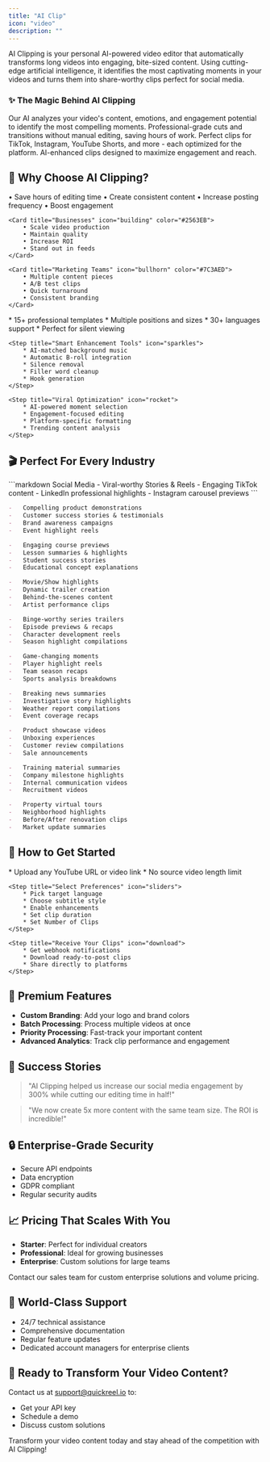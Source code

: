 ```yaml
---
title: "AI Clip"
icon: "video"
description: ""
---
```


<Card title="" icon="wand-magic-sparkles" color="#4F46E5">
    AI Clipping is your personal AI-powered video editor that automatically
    transforms long videos into engaging, bite-sized content. Using cutting-edge
    artificial intelligence, it identifies the most captivating moments in your
    videos and turns them into share-worthy clips perfect for social media.
</Card>

### ✨ The Magic Behind AI Clipping

<AccordionGroup>
    <Accordion title="Smart Moment Detection" icon="brain">
        Our AI analyzes your video's content, emotions, and engagement potential
        to identify the most compelling moments.
    </Accordion>
    <Accordion title="Automatic Editing" icon="film">
        Professional-grade cuts and transitions without manual editing, saving
        hours of work.
    </Accordion>
    <Accordion title="Multi-Platform Optimization" icon="share-nodes">
        Perfect clips for TikTok, Instagram, YouTube Shorts, and more - each
        optimized for the platform.
    </Accordion>
    <Accordion title="Viral-Ready Content" icon="chart-line">
        AI-enhanced clips designed to maximize engagement and reach.
    </Accordion>
</AccordionGroup>

## 💪 Why Choose AI Clipping?

<CardGroup cols={3}>
    <Card title="Content Creators" icon="user" color="#00A36C">
        • Save hours of editing time
        • Create consistent content
        • Increase posting frequency
        • Boost engagement
    </Card>

    <Card title="Businesses" icon="building" color="#2563EB">
        • Scale video production
        • Maintain quality
        • Increase ROI
        • Stand out in feeds
    </Card>

    <Card title="Marketing Teams" icon="bullhorn" color="#7C3AED">
        • Multiple content pieces
        • A/B test clips
        • Quick turnaround
        • Consistent branding
    </Card>

</CardGroup>

<Steps>
    <Step title="Advanced Subtitle Customization" icon="closed-captioning">
        * 15+ professional templates
        * Multiple positions and sizes
        * 30+ languages support
        * Perfect for silent viewing
    </Step>

    <Step title="Smart Enhancement Tools" icon="sparkles">
        * AI-matched background music
        * Automatic B-roll integration
        * Silence removal
        * Filler word cleanup
        * Hook generation
    </Step>

    <Step title="Viral Optimization" icon="rocket">
        * AI-powered moment selection
        * Engagement-focused editing
        * Platform-specific formatting
        * Trending content analysis
    </Step>

</Steps>

## 🎬 Perfect For Every Industry

<CodeGroup>
```markdown Social Media
- Viral-worthy Stories & Reels
- Engaging TikTok content
- LinkedIn professional highlights
- Instagram carousel previews
```

```markdown Marketing
-   Compelling product demonstrations
-   Customer success stories & testimonials
-   Brand awareness campaigns
-   Event highlight reels
```

```markdown Education
-   Engaging course previews
-   Lesson summaries & highlights
-   Student success stories
-   Educational concept explanations
```

```markdown Entertainment
-   Movie/Show highlights
-   Dynamic trailer creation
-   Behind-the-scenes content
-   Artist performance clips
```

```markdown OTT Platforms
-   Binge-worthy series trailers
-   Episode previews & recaps
-   Character development reels
-   Season highlight compilations
```

```markdown Sports
-   Game-changing moments
-   Player highlight reels
-   Team season recaps
-   Sports analysis breakdowns
```

```markdown News
-   Breaking news summaries
-   Investigative story highlights
-   Weather report compilations
-   Event coverage recaps
```

```markdown E-commerce
-   Product showcase videos
-   Unboxing experiences
-   Customer review compilations
-   Sale announcements
```

```markdown Corporate
-   Training material summaries
-   Company milestone highlights
-   Internal communication videos
-   Recruitment videos
```

```markdown Real Estate
-   Property virtual tours
-   Neighborhood highlights
-   Before/After renovation clips
-   Market update summaries
```

</CodeGroup>

## 🚦 How to Get Started

<Steps>
    <Step title="Choose Your Video" icon="video">
        * Upload any YouTube URL or video link
        * No source video length limit
    </Step>

    <Step title="Select Preferences" icon="sliders">
        * Pick target language
        * Choose subtitle style
        * Enable enhancements
        * Set clip duration
        * Set Number of Clips
    </Step>

    <Step title="Receive Your Clips" icon="download">
        * Get webhook notifications
        * Download ready-to-post clips
        * Share directly to platforms
    </Step>

</Steps>

## 💎 Premium Features

-   **Custom Branding**: Add your logo and brand colors
-   **Batch Processing**: Process multiple videos at once
-   **Priority Processing**: Fast-track your important content
-   **Advanced Analytics**: Track clip performance and engagement

## 🌟 Success Stories

> "AI Clipping helped us increase our social media engagement by 300% while cutting our editing time in half!"

> "We now create 5x more content with the same team size. The ROI is incredible!"

## 🔒 Enterprise-Grade Security

-   Secure API endpoints
-   Data encryption
-   GDPR compliant
-   Regular security audits

## 📈 Pricing That Scales With You

-   **Starter**: Perfect for individual creators
-   **Professional**: Ideal for growing businesses
-   **Enterprise**: Custom solutions for large teams

<Note>
    Contact our sales team for custom enterprise solutions and volume pricing.
</Note>

## 🤝 World-Class Support

-   24/7 technical assistance
-   Comprehensive documentation
-   Regular feature updates
-   Dedicated account managers for enterprise clients

## 🚀 Ready to Transform Your Video Content?

Contact us at [support@quickreel.io](mailto:support@quickreel.io) to:

-   Get your API key
-   Schedule a demo
-   Discuss custom solutions

<Warning>
    Transform your video content today and stay ahead of the competition with AI
    Clipping!
</Warning>
